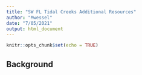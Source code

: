 ```yaml
---
title: "SW FL Tidal Creeks Additional Resources"
author: "Mwessel"
date: "7/05/2021"
output: html_document
---
```


```r
knitr::opts_chunk$set(echo = TRUE)
```

## Background


